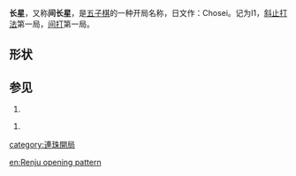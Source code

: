 '''长星'''，又称'''间长星'''，是[[五子棋|五子棋]]的一种开局名称，日文作：Chosei。记为I1，[[斜止打法|斜止打法]]第一局，[[间打|间打]]第一局。



==形状==



{{Goban 5x5|=   |  |  |  |  |  b3|  |  |  |  w2|  |  |  |  b1|  |  |  |  |  |  |  |  |  |  |  |  |24|u=u|d=d|l=l|r=r}}

==参见==



#{{cite web | url=http://www.ljrenju.cn/croom/index.htm#Openning | title=开局精解 | accessdate=2012-07-12 | archive-url=https://web.archive.org/web/20121016194821/http://www.ljrenju.cn/croom/index.htm#Openning | archive-date=2012-10-16 | dead-url=yes }}

#{{cite web | url=http://bbs.pc186.com/thread-27255-1-1.html | title=五子棋开局棋谱 | accessdate=2012-07-12 | archive-date=2012-10-16 | archive-url=https://web.archive.org/web/20121016214516/http://bbs.pc186.com/thread-27255-1-1.html | dead-url=no }}



{{五子棋开局}}

{{棋类小作品}}


[[category:連珠開局|category:連珠開局]]

[[en:Renju_opening_pattern|en:Renju opening pattern]]